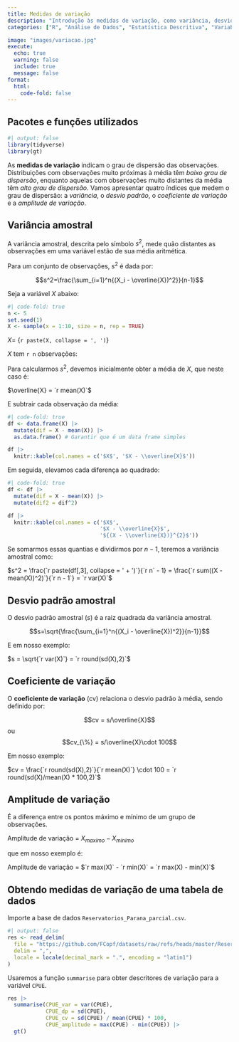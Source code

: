 ```yaml
---
title: Medidas de variação
description: "Introdução às medidas de variação, como variância, desvio padrão, coeficiente de variação e amplitude, com exemplos práticos."
categories: ["R", "Análise de Dados", "Estatística Descritiva", "Variabilidade de Dados", "Análise de Dispersão"]

image: "images/variacao.jpg"
execute:
  echo: true
  warning: false
  include: true
  message: false
format:
  html:
    code-fold: false
---
```


:::{.callout-tip collapse="true"}
## Pacotes e funções utilizados
```r
#| output: false
library(tidyverse)
library(gt)
```
:::

As **medidas de variação** indicam o grau de dispersão das observações. Distribuições com observações muito próximas à média têm *baixo grau de dispersão*, enquanto aquelas com observações muito distantes da média têm *alto grau de dispersão*. Vamos apresentar quatro índices que medem o grau de dispersão: a *variância*, o *desvio padrão*, o *coeficiente de variação* e a *amplitude de variação*.

## Variância amostral

A variância amostral, descrita pelo símbolo $s^2$, mede quão distantes as observações em uma variável estão de sua média aritmética.

Para um conjunto de observações, $s^2$ é dada por:

$$s^2=\frac{\sum_{i=1}^n{(X_i - \overline{X})^2}}{n-1}$$

Seja a variável $X$ abaixo:

```r
#| code-fold: true
n <- 5
set.seed(1)
X <- sample(x = 1:10, size = n, rep = TRUE)
```

$X =$ \{`r paste(X, collapse = ', ')`\}

$X$ tem `r n` observações:

Para calcularmos $s^2$, devemos inicialmente obter a média de $X$, que neste caso é:

$\overline{X} = `r mean(X)`$

E subtrair cada observação da média:

```r
#| code-fold: true
df <- data.frame(X) |> 
  mutate(dif = X - mean(X)) |> 
  as.data.frame() # Garantir que é um data frame simples

df |> 
  knitr::kable(col.names = c('$X$', '$X - \\overline{X}$'))

```

Em seguida, elevamos cada diferença ao quadrado:

```r
#| code-fold: true
df <- df |> 
  mutate(dif = X - mean(X)) |> 
  mutate(dif2 = dif^2)

df |> 
  knitr::kable(col.names = c('$X$',
                             '$X - \\overline{X}$',
                             '${(X - \\overline{X})}^{2}$'))
```

Se somarmos essas quantias e dividirmos por $n-1$, teremos a variância amostral como:

$s^2 = \frac{`r paste(df[,3], collapse = ' + ')`}{`r n` - 1} = \frac{`r sum((X - mean(X))^2)`}{`r n - 1`} = `r var(X)`$

## Desvio padrão amostral

O desvio padrão amostral ($s$) é a raiz quadrada da variância amostral.

$$s=\sqrt{\frac{\sum_{i=1}^n{(X_i - \overline{X})^2}}{n-1}}$$

E em nosso exemplo:

$s = \sqrt{`r var(X)`} = `r round(sd(X),2)`$

## Coeficiente de variação

O **coeficiente de variação** (cv) relaciona o desvio padrão à média, sendo definido por:

$$cv = s/\overline{X}$$ ou $$cv_{\%}  = s/\overline{X}\cdot 100$$

Em nosso exemplo:

$cv = \frac{`r round(sd(X),2)`}{`r mean(X)`} \cdot 100 = `r round(sd(X)/mean(X) * 100,2)`$

## Amplitude de variação 

É a diferença entre os pontos máximo e mínimo de um grupo de observações.

Amplitude de variação  = $X_{maximo} - X_{minimo}$

que em nosso exemplo é:

Amplitude de variação  = $`r max(X)` - `r min(X)` = `r max(X) - min(X)`$

## Obtendo medidas de variação de uma tabela de dados 

Importe a base de dados `Reservatorios_Parana_parcial.csv`.

```r
#| output: false
res <- read_delim(
  file = "https://github.com/FCopf/datasets/raw/refs/heads/master/Reservatorios_Parana_parcial.csv",
  delim = ",",
  locale = locale(decimal_mark = ".", encoding = "latin1")
)
```

Usaremos a função `summarise` para obter descritores de variação para a variável `CPUE`.

```r
res |> 
  summarise(CPUE_var = var(CPUE),
            CPUE_dp = sd(CPUE),
            CPUE_cv = sd(CPUE) / mean(CPUE) * 100,
            CPUE_amplitude = max(CPUE) - min(CPUE)) |> 
  gt()
```